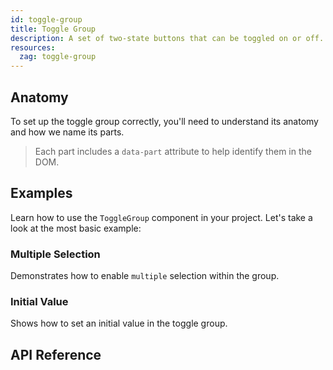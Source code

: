 ```yaml
---
id: toggle-group
title: Toggle Group
description: A set of two-state buttons that can be toggled on or off.
resources:
  zag: toggle-group
---
```


<ComponentPreview />

## Anatomy

To set up the toggle group correctly, you'll need to understand its anatomy and
how we name its parts.

> Each part includes a `data-part` attribute to help identify them in the DOM.

<Anatomy id="toggle-group" />

## Examples

Learn how to use the `ToggleGroup` component in your project. Let's take a look
at the most basic example:

<Story id="Basic" />

### Multiple Selection

Demonstrates how to enable `multiple` selection within the group.

<Story id="Multiple" />

### Initial Value

Shows how to set an initial value in the toggle group.

<Story id="InitialValue" />

## API Reference

<ComponentTypes />
